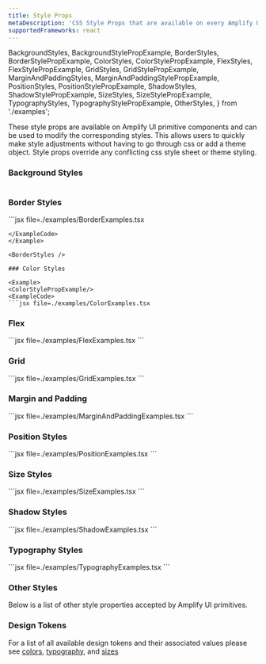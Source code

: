```yaml
---
title: Style Props
metaDescription: 'CSS Style Props that are available on every Amplify UI component'
supportedFrameworks: react
---
```


  BackgroundStyles,
  BackgroundStylePropExample,
  BorderStyles,
  BorderStylePropExample,
  ColorStyles,
  ColorStylePropExample,
  FlexStyles,
  FlexStylePropExample,
  GridStyles,
  GridStylePropExample,
  MarginAndPaddingStyles,
  MarginAndPaddingStylePropExample,
  PositionStyles,
  PositionStylePropExample,
  ShadowStyles,
  ShadowStylePropExample,
  SizeStyles,
  SizeStylePropExample,
  TypographyStyles,
  TypographyStylePropExample,
  OtherStyles,
} from './examples';

These style props are available on Amplify UI primitive components and can be used to modify the corresponding styles. This allows users to quickly make style adjustments without having to go through css or add a theme object. Style props override any conflicting css style sheet or theme styling.

### Background Styles
<Example>

<BackgroundStylePropExample/>
<ExampleCode>

```jsx file=./examples/BackgroundExamples.tsx

```

</ExampleCode>
</Example>

<BackgroundStyles />

### Border Styles

<Example>
<BorderStylePropExample/>
<ExampleCode>
```jsx file=./examples/BorderExamples.tsx

```
</ExampleCode>
</Example>

<BorderStyles />

### Color Styles

<Example>
<ColorStylePropExample/>
<ExampleCode>
```jsx file=./examples/ColorExamples.tsx
```
</ExampleCode>
</Example>

<ColorStyles />

### Flex

<Example>
<FlexStylePropExample />
<ExampleCode>
```jsx file=./examples/FlexExamples.tsx
```
</ExampleCode>
</Example>

<FlexStyles />

### Grid

<Example>
<GridStylePropExample />
<ExampleCode>
```jsx file=./examples/GridExamples.tsx
```
</ExampleCode>
</Example>

<GridStyles />

### Margin and Padding

<Example>
<MarginAndPaddingStylePropExample />
<ExampleCode>
```jsx file=./examples/MarginAndPaddingExamples.tsx
```
</ExampleCode>
</Example>

<MarginAndPaddingStyles />

### Position Styles

<Example>
<PositionStylePropExample />
<ExampleCode>
```jsx file=./examples/PositionExamples.tsx
```
</ExampleCode>
</Example>

<PositionStyles />

### Size Styles

<Example>
<SizeStylePropExample />
<ExampleCode>
```jsx file=./examples/SizeExamples.tsx
```
</ExampleCode>
</Example>

<SizeStyles />

### Shadow Styles

<Example>
<ShadowStylePropExample />
<ExampleCode>
```jsx file=./examples/ShadowExamples.tsx
```
</ExampleCode>
</Example>

<ShadowStyles />

### Typography Styles

<Example>
<TypographyStylePropExample />
<ExampleCode>
```jsx file=./examples/TypographyExamples.tsx
```
</ExampleCode>
</Example>

<TypographyStyles />

### Other Styles

Below is a list of other style properties accepted by Amplify UI primitives.

<OtherStyles />

### Design Tokens

For a list of all available design tokens and their associated values please see [colors](/theming/default-theme/colors), [typography](/theming/default-theme/typography), and [sizes](/theming/default-theme/sizes)
